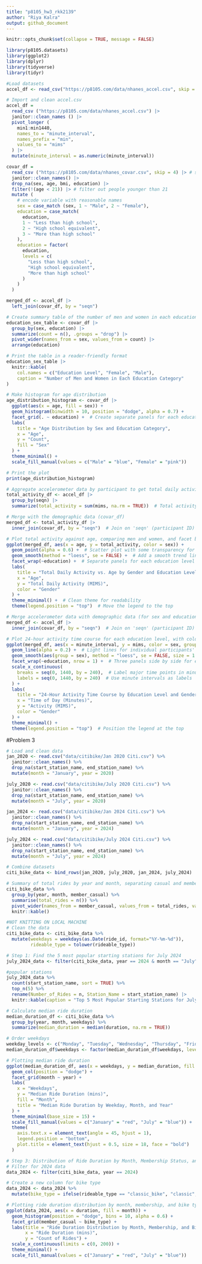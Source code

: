 ```yaml
---
title: "p8105_hw3_rkk2139"
author: "Riya Kalra"
output: github_document
---
```

```r
knitr::opts_chunk$set(collapse = TRUE, message = FALSE)
```

```r
library(p8105.datasets)
library(ggplot2)
library(dplyr)
library(tidyverse)
library(tidyr)

#Load datasets
accel_df <- read_csv("https://p8105.com/data/nhanes_accel.csv", skip = 1 )

# Import and clean accel.csv
accel_df =
  read_csv ("https://p8105.com/data/nhanes_accel.csv") |>
  janitor::clean_names () |> 
  pivot_longer (
    min1:min1440,
    names_to = "minute_interval",
    names_prefix = "min",
    values_to = "mims"
  ) |> 
  mutate(minute_interval = as.numeric(minute_interval))

covar_df =
  read_csv ("https://p8105.com/data/nhanes_covar.csv", skip = 4) |> # skip first 4 rows
  janitor::clean_names() |>
  drop_na(sex, age, bmi, education) |> 
  filter(!(age < 21)) |> # filter out people younger than 21
  mutate (
    # encode variable with reasonable names
    sex = case_match (sex, 1 ~ "Male", 2 ~ "Female"),
    education = case_match(
      education,
      1 ~ "Less than high school",
      2 ~ "High school equivalent",
      3 ~ "More than high school"
    ),
    education = factor(
      education,
      levels = c(
        "Less than high school",
        "High school equivalent",
        "More than high school"
      )
    )
  )

merged_df <- accel_df |> 
  left_join(covar_df, by = "seqn")
```

```r
# Create summary table of the number of men and women in each education category
education_sex_table <- covar_df |> 
  group_by(sex, education) |> 
  summarize(count = n(), .groups = "drop") |> 
  pivot_wider(names_from = sex, values_from = count) |> 
  arrange(education)

# Print the table in a reader-friendly format
education_sex_table |> 
  knitr::kable(
    col.names = c("Education Level", "Female", "Male"),
    caption = "Number of Men and Women in Each Education Category"
)

# Make histogram for age distribution
age_distribution_histogram <- covar_df |> 
  ggplot(aes(x = age, fill = sex)) + 
  geom_histogram(binwidth = 10, position = "dodge", alpha = 0.7) + 
  facet_grid(. ~ education) +  # Create separate panels for each education level
  labs(
    title = "Age Distribution by Sex and Education Category",
    x = "Age",
    y = "Count",
    fill = "Sex"
  ) + 
  theme_minimal() + 
  scale_fill_manual(values = c("Male" = "blue", "Female" = "pink"))

# Print the plot
print(age_distribution_histogram)

```

```r
# Aggregate accelerometer data by participant to get total daily activity
total_activity_df <- accel_df |> 
  group_by(seqn) |> 
  summarize(total_activity = sum(mims, na.rm = TRUE))  # Total activity for each participant

# Merge with the demographic data (covar_df)
merged_df <- total_activity_df |> 
  inner_join(covar_df, by = "seqn")  # Join on 'seqn' (participant ID)

# Plot total activity against age, comparing men and women, and facet by education
ggplot(merged_df, aes(x = age, y = total_activity, color = sex)) +
  geom_point(alpha = 0.6) +  # Scatter plot with some transparency for readability
  geom_smooth(method = "loess", se = FALSE) +  # Add a smooth trend line
  facet_wrap(~education) +  # Separate panels for each education level
  labs(
    title = "Total Daily Activity vs. Age by Gender and Education Level",
    x = "Age",
    y = "Total Daily Activity (MIMS)",
    color = "Gender"
  ) +
  theme_minimal() +  # Clean theme for readability
  theme(legend.position = "top")  # Move the legend to the top

# Merge accelerometer data with demographic data (for sex and education)
merged_df <- accel_df |> 
  inner_join(covar_df, by = "seqn")  # Join on 'seqn' (participant ID)

# Plot 24-hour activity time course for each education level, with color by sex, and x-axis in minutes
ggplot(merged_df, aes(x = minute_interval, y = mims, color = sex, group = seqn)) +
  geom_line(alpha = 0.2) +  # Light lines for individual participants' activity
  geom_smooth(aes(group = sex), method = "loess", se = FALSE, size = 1.2) +  # Smooth trends for each sex
  facet_wrap(~education, nrow = 1) +  # Three panels side by side for each education level
  scale_x_continuous(
    breaks = seq(0, 1440, by = 240),  # Label major time points in minutes
    labels = seq(0, 1440, by = 240)  # Use minute intervals as labels
  ) +
  labs(
    title = "24-Hour Activity Time Course by Education Level and Gender",
    x = "Time of Day (Minutes)",
    y = "Activity (MIMS)",
    color = "Gender"
  ) +
  theme_minimal() +
  theme(legend.position = "top")  # Position the legend at the top
```

#Problem 3

```r
# Load and clean data
jan_2020 <- read.csv("data/citibike/Jan 2020 Citi.csv") %>%
  janitor::clean_names() %>%
  drop_na(start_station_name, end_station_name) %>%
  mutate(month = "January", year = 2020)

july_2020 <- read.csv("data/citibike/July 2020 Citi.csv") %>%
  janitor::clean_names() %>%
  drop_na(start_station_name, end_station_name) %>%
  mutate(month = "July", year = 2020)

jan_2024 <- read.csv("data/citibike/Jan 2024 Citi.csv") %>%
  janitor::clean_names() %>%
  drop_na(start_station_name, end_station_name) %>%
  mutate(month = "January", year = 2024)

july_2024 <- read.csv("data/citibike/July 2024 Citi.csv") %>%
  janitor::clean_names() %>%
  drop_na(start_station_name, end_station_name) %>%
  mutate(month = "July", year = 2024)

# Combine datasets
citi_bike_data <- bind_rows(jan_2020, july_2020, jan_2024, july_2024)

```

```r
# Summary of total rides by year and month, separating casual and member riders
citi_bike_data %>%
  group_by(year, month, member_casual) %>%
  summarise(total_rides = n()) %>%
  pivot_wider(names_from = member_casual, values_from = total_rides, values_fill = 0) |>
  knitr::kable()
```

```r
#NOT KNITTING ON LOCAL MACHINE
# Clean the data
citi_bike_data <- citi_bike_data %>%
  mutate(weekdays = weekdays(as.Date(ride_id, format="%Y-%m-%d")),
         rideable_type = tolower(rideable_type))

# Step 1: Find the 5 most popular starting stations for July 2024
july_2024_data <- filter(citi_bike_data, year == 2024 & month == "July")

#popular stations
july_2024_data %>%
  count(start_station_name, sort = TRUE) %>%
  top_n(5) %>%
  rename(Number_of_Rides = n, Station_Name = start_station_name) |>
  knitr::kable(caption = "Top 5 Most Popular Starting Stations for July 2024")

# Calculate median ride duration
median_duration_df <- citi_bike_data %>%
  group_by(year, month, weekdays) %>%
  summarize(median_duration = median(duration, na.rm = TRUE))

# Order weekdays
weekday_levels <- c("Monday", "Tuesday", "Wednesday", "Thursday", "Friday", "Saturday", "Sunday")
median_duration_df$weekdays <- factor(median_duration_df$weekdays, levels = weekday_levels)

# Plotting median ride duration
ggplot(median_duration_df, aes(x = weekdays, y = median_duration, fill = month)) +
  geom_col(position = "dodge") +
  facet_grid(month ~ year) +
  labs(
    x = "Weekdays",
    y = "Median Ride Duration (mins)",
    fill = "Month",
    title = "Median Ride Duration by Weekday, Month, and Year"
  ) +
  theme_minimal(base_size = 15) +
  scale_fill_manual(values = c("January" = "red", "July" = "blue")) +
  theme(
    axis.text.x = element_text(angle = 45, hjust = 1),
    legend.position = "bottom",
    plot.title = element_text(hjust = 0.5, size = 18, face = "bold")
  )
```
```r
# Step 3: Distribution of Ride Duration by Month, Membership Status, and Bike Type
# Filter for 2024 data
data_2024 <- filter(citi_bike_data, year == 2024)

# Create a new column for bike type
data_2024 <- data_2024 %>%
  mutate(bike_type = ifelse(rideable_type == "classic_bike", "classic", "electric"))

# Plotting ride duration distribution by month, membership, and bike type
ggplot(data_2024, aes(x = duration, fill = month)) +
  geom_histogram(position = "dodge", bins = 10, alpha = 0.6) +
  facet_grid(member_casual ~ bike_type) +
  labs(title = "Ride Duration Distribution by Month, Membership, and Bike Type (2024)",
       x = "Ride Duration (mins)", 
       y = "Count of Rides") +
  scale_x_continuous(limits = c(0, 200)) +
  theme_minimal() +
  scale_fill_manual(values = c("January" = "red", "July" = "blue"))
```





